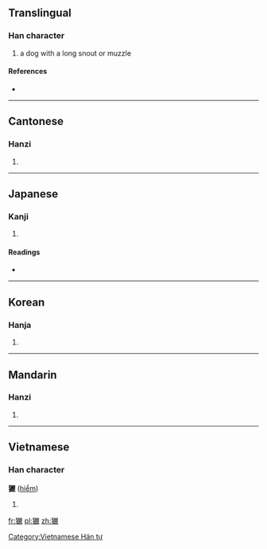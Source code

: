 ==Translingual==

===Han character===
{{Han char|rn=94|rad=犬|as=20|sn=23|four=4624<sub>8</sub>|canj=大竹口口大 (KHRRK)}}

# a dog with a long snout or muzzle

====References====
* {{Han ref|kx=0722.010|dkj=20804|dj=1134.010|hdz=21378.160|uh=7381|ud=29569|bh=F7E8|bd=63464}}

----

==Cantonese==

===Hanzi===
{{yue-hanzi|jyut=|y=him2}}

# {{defn|lang=yue|sort=犬20}}

----

==Japanese==

===Kanji===
{{ja-kanji|grade=|rs=犬20}}

# {{defn|lang=ja|sort=犬20}}

====Readings====
* {{ja-readings|on=[[けん]] (ken), [[れん]] (ren)|kun=}}

----

==Korean==

===Hanja===
{{ko-hanja|hangeul=험|eumhun=오랑캐 이름|rv=heom|mr=hŏm|y=hem}}

# {{defn|lang=ko|sort=犬20}}

----

==Mandarin==

===Hanzi===
{{cmn-hanzi|pin=[[xiǎn]] ([[xian3]]), [[xuàn]] ([[xuan4]])|wg=hsien<sup>3</sup>, hsüan<sup>4</sup>}}

# {{defn|lang=cmn|sort=犬20}}

----

==Vietnamese==

===Han character===
'''玁''' ([[hiểm]])

# {{defn|lang=vi}}

[[Category:Vietnamese Hán tự]]

[[fr:玁]]
[[pl:玁]]
[[zh:玁]]